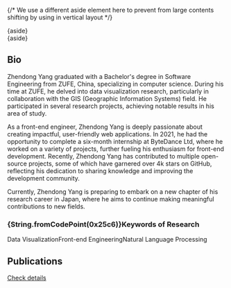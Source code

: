 


{/* We use a different aside element here to prevent from large contents shifting by using <AsideStart> in vertical layout */}

<AsideStart>
  <div className="hidden xl:contents">
    {aside}
  </div>
</AsideStart>
<div className="xl:hidden -mx-14 -mt-8 mb-8">
  {aside}
</div>


## Bio

Zhendong Yang graduated with a Bachelor's degree in Software Engineering from ZUFE, China, specializing in computer science.
During his time at ZUFE, he delved into data visualization research, particularly in collaboration with the GIS (Geographic Information Systems) field.
He participated in several research projects, achieving notable results in his area of study.

As a front-end engineer, Zhendong Yang is deeply passionate about creating impactful, user-friendly web applications.
In 2021, he had the opportunity to complete a six-month internship at ByteDance Ltd,
where he worked on a variety of projects, further fueling his enthusiasm for front-end development. 
Recently, Zhendong Yang has contributed to multiple open-source projects,
some of which have garnered over 4k stars on GitHub,
reflecting his dedication to sharing knowledge and improving the development community.

Currently, Zhendong Yang is preparing to embark on a new chapter of his research career in Japan,
where he aims to continue making meaningful contributions to new fields.


<h3><span aria-hidden="true" className="inline-block px-1 select-none">{String.fromCodePoint(0x25c6)}</span>Keywords of Research</h3>

<Balancer ratio={1} as="p" className="my-6 text-gray-900 leading-8">
  <span className="portrait:whitespace-nowrap">Data Visualization<Splitter />Front-end Engineering<Splitter />Natural Language Processing</span>
</Balancer>

## Publications


<PublicationList publications={publications.Journal_Papers.concat(publications.Conference_Papers)} limit={5} rich={false} />

[Check details](/publications)
